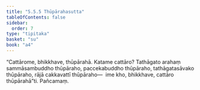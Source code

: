 ```yaml
---
title: "5.5.5 Thūpārahasutta"
tableOfContents: false
sidebar:
  order: 7
type: "tipitaka"
basket: "su"
book: "a4"
---
```



<DynamicBreadcrumb />

<Division number="247" book="a4" bookNo="15" page="567">

<Paragraph number="1504" book="a4">
“Cattārome, bhikkhave, thūpārahā. Katame cattāro? Tathāgato arahaṃ sammāsambuddho thūpāraho, paccekabuddho thūpāraho, tathāgatasāvako thūpāraho, rājā cakkavattī thūpāraho—  ime kho, bhikkhave, cattāro thūpārahā”ti.

</Paragraph>
</Division>

<Paragraph number="1505" type="center" book="a4">
Pañcamaṃ.
</Paragraph>
